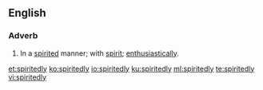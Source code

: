 ==English==

===Adverb===
{{en-adv}}
# In a [[spirited]] manner; with [[spirit]]; [[enthusiastically]].

[[et:spiritedly]]
[[ko:spiritedly]]
[[io:spiritedly]]
[[ku:spiritedly]]
[[ml:spiritedly]]
[[te:spiritedly]]
[[vi:spiritedly]]